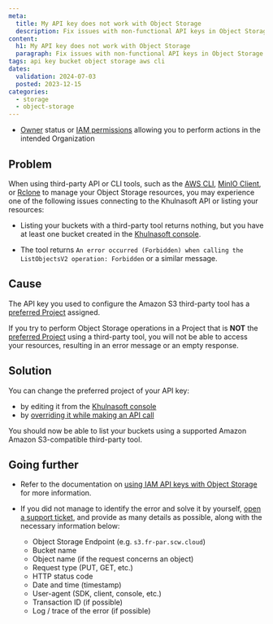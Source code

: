 ```yaml
---
meta:
  title: My API key does not work with Object Storage
  description: Fix issues with non-functional API keys in Object Storage.
content:
  h1: My API key does not work with Object Storage
  paragraph: Fix issues with non-functional API keys in Object Storage.
tags: api key bucket object storage aws cli
dates:
  validation: 2024-07-03
  posted: 2023-12-15
categories:
  - storage
  - object-storage
---
```


<Macro id="requirements" />

- [Owner](/identity-and-access-management/iam/concepts/#owner) status or [IAM permissions](/identity-and-access-management/iam/concepts/#permission) allowing you to perform actions in the intended Organization

## Problem

When using third-party API or CLI tools, such as the [AWS CLI](/storage/object/api-cli/object-storage-aws-cli/), [MinIO Client](/storage/object/api-cli/installing-minio-client/), or [Rclone](/storage/object/api-cli/installing-rclone/) to manage your Object Storage resources, you may experience one of the following issues connecting to the Khulnasoft API or listing your resources:

- Listing your buckets with a third-party tool returns nothing, but you have at least one bucket created in the [Khulnasoft console](https://console.khulnasoft.com/object-storage/buckets).

- The tool returns `An error occurred (Forbidden) when calling the ListObjectsV2 operation: Forbidden` or a similar message.

## Cause

The API key you used to configure the Amazon S3 third-party tool has a [preferred Project](/identity-and-access-management/iam/concepts/#preferred-project) assigned.

If you try to perform Object Storage operations in a Project that is **NOT** the [preferred Project](/identity-and-access-management/iam/concepts/#preferred-project) using a third-party tool, you will not be able to access your resources, resulting in an error message or an empty response.

## Solution

You can change the preferred project of your API key:

- by editing it from the [Khulnasoft console](/identity-and-access-management/iam/how-to/manage-api-keys/#how-to-edit-an-api-key)
- by [overriding it while making an API call](/identity-and-access-management/iam/api-cli/using-api-key-object-storage/#overriding-the-preferred-project-when-making-a-call)

You should now be able to list your buckets using a supported Amazon Amazon S3-compatible third-party tool.

## Going further

- Refer to the documentation on [using IAM API keys with Object Storage](/identity-and-access-management/iam/api-cli/using-api-key-object-storage/) for more information.

- If you did not manage to identify the error and solve it by yourself, [open a support ticket](/console/account/how-to/open-a-support-ticket/), and provide as many details as possible, along with the necessary information below:
    - Object Storage Endpoint (e.g. `s3.fr-par.scw.cloud`)
    - Bucket name
    - Object name (if the request concerns an object)
    - Request type (PUT, GET, etc.)
    - HTTP status code
    - Date and time (timestamp)
    - User-agent (SDK, client, console, etc.)
    - Transaction ID (if possible)
    - Log / trace of the error (if possible)
